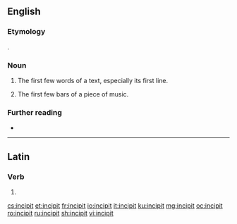 ==English==

===Etymology===
{{PIE root|en|keh₂p}}
{{bor|en|la|incipit||it begins}}.

===Noun===
{{en-noun}}

# The first few words of a text, especially its first line.
# {{lb|en|music}} The first few bars of a piece of music.

===Further reading===
* {{pedia}}

----

==Latin==

===Verb===
{{la-verb-form|incipit}}

# {{inflection of|incipiō||3|s|pres|actv|indc|lang=la}}

[[cs:incipit]]
[[et:incipit]]
[[fr:incipit]]
[[io:incipit]]
[[it:incipit]]
[[ku:incipit]]
[[mg:incipit]]
[[oc:incipit]]
[[ro:incipit]]
[[ru:incipit]]
[[sh:incipit]]
[[vi:incipit]]